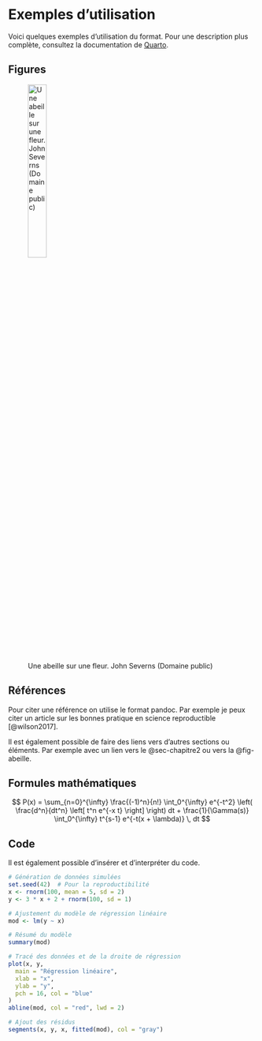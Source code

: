 # Exemples d'utilisation {#sec-chapitre1}

Voici quelques exemples d'utilisation du format. Pour une description plus complète, consultez la documentation de [Quarto](https://quarto.org).

## Figures

![Une abeille sur une fleur. John Severns (Domaine public)](759px-European_honey_bee_extracts_nectar.jpg){#fig-abeille fig-align="center" width=30%}

## Références

Pour citer une référence on utilise le format pandoc. Par exemple je peux citer un article sur les bonnes pratique en science reproductible [@wilson2017].

Il est également possible de faire des liens vers d'autres sections ou éléments. Par exemple avec un lien vers le @sec-chapitre2 ou vers la @fig-abeille.

## Formules mathématiques

$$
P(x) = \sum_{n=0}^{\infty} \frac{(-1)^n}{n!} \int_0^{\infty} e^{-t^2} \left( \frac{d^n}{dt^n} \left[ t^n e^{-x t} \right] \right) dt + \frac{1}{\Gamma(s)} \int_0^{\infty} t^{s-1} e^{-t(x + \lambda)} \, dt
$$

## Code

Il est également possible d'insérer et d'interpréter du code.

```r

# Génération de données simulées
set.seed(42)  # Pour la reproductibilité
x <- rnorm(100, mean = 5, sd = 2)
y <- 3 * x + 2 + rnorm(100, sd = 1)

# Ajustement du modèle de régression linéaire
mod <- lm(y ~ x)

# Résumé du modèle
summary(mod)

# Tracé des données et de la droite de régression
plot(x, y,
  main = "Régression linéaire",
  xlab = "x",
  ylab = "y",
  pch = 16, col = "blue"
)
abline(mod, col = "red", lwd = 2)

# Ajout des résidus
segments(x, y, x, fitted(mod), col = "gray")

```
